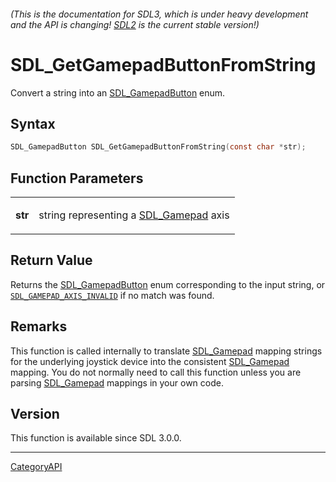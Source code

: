====== (This is the documentation for SDL3, which is under heavy development and the API is changing! [https://wiki.libsdl.org/SDL2/ SDL2] is the current stable version!) ======
= SDL_GetGamepadButtonFromString =

Convert a string into an [[SDL_GamepadButton]] enum.

== Syntax ==

<syntaxhighlight lang='c'>
SDL_GamepadButton SDL_GetGamepadButtonFromString(const char *str);
</syntaxhighlight>

== Function Parameters ==

{|
|'''str'''
|string representing a [[SDL_Gamepad]] axis
|}

== Return Value ==

Returns the [[SDL_GamepadButton]] enum corresponding to the input string,
or <code>[[SDL_GAMEPAD_AXIS_INVALID]]</code> if no match was found.

== Remarks ==

This function is called internally to translate [[SDL_Gamepad]] mapping
strings for the underlying joystick device into the consistent
[[SDL_Gamepad]] mapping. You do not normally need to call this function
unless you are parsing [[SDL_Gamepad]] mappings in your own code.

== Version ==

This function is available since SDL 3.0.0.

----
[[CategoryAPI]]


